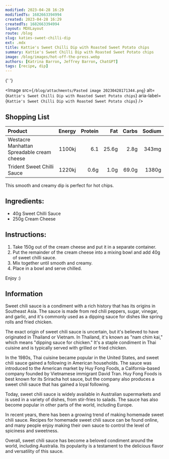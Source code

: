 ```yaml
---
modified: 2023-04-28 16:29
modifiedTs: 1682663394994
created: 2023-04-28 16:29
createdTs: 1682663394994
layout: MDXLayout
route: /blog
slug: katies-sweet-chilli-dip
ext: .mdx
title: Kattie's Sweet Chilli Dip with Roasted Sweet Potato chips
summary: Kattie's Sweet Chilli Dip with Roasted Sweet Potato chips
image: /blog/images/hot-off-the-press.webp
authors: [Katrina Barron, Jeffrey Barron, ChatGPT]
tags: [recipe, dip]
---
```


{' '}

<Image
  src={`/blog/attachments/Pasted image 20230428171344.png`}
  alt={`Kattie's Sweet Chilli Dip with Roasted Sweet Potato chips`}
  aria-label={`Kattie's Sweet Chilli Dip with Roasted Sweet Potato chips`}
/>

## Shopping List

| Product                                    | Energy | Protein |   Fat | Carbs | Sodium |
| :----------------------------------------- | -----: | ------: | ----: | ----: | -----: |
| Westacre Manhattan Spreadable cream cheese | 1100kj |     6.1 | 25.6g |  2.8g |  343mg |
| Trident Sweet Chilli Sauce                 | 1220kj |    0.6g |  1.0g | 69.0g |  1380g |

This smooth and creamy dip is perfect for hot chips.

## Ingredients:

- 40g Sweet Chilli Sauce
- 250g Cream Cheese

## Instructions:

1.  Take 150g out of the cream cheese and put it in a separate container.
2.  Put the remainder of the cream cheese into a mixing bowl and add 40g of sweet chilli sauce.
3.  Mix together until smooth and creamy.
4.  Place in a bowl and serve chilled.

Enjoy :)

## Information

Sweet chili sauce is a condiment with a rich history that has its origins in Southeast Asia. The sauce is made from red chili peppers, sugar, vinegar, and garlic, and it's commonly used as a dipping sauce for dishes like spring rolls and fried chicken.

The exact origin of sweet chili sauce is uncertain, but it's believed to have originated in Thailand or Vietnam. In Thailand, it's known as "nam chim kai," which means "dipping sauce for chicken." It's a staple condiment in Thai cuisine and is typically served with grilled or fried chicken.

In the 1980s, Thai cuisine became popular in the United States, and sweet chili sauce gained a following in American households. The sauce was introduced to the American market by Huy Fong Foods, a California-based company founded by Vietnamese immigrant David Tran. Huy Fong Foods is best known for its Sriracha hot sauce, but the company also produces a sweet chili sauce that has gained a loyal following.

Today, sweet chili sauce is widely available in Australian supermarkets and is used in a variety of dishes, from stir-fries to salads. The sauce has also become popular in other parts of the world, including Europe.

In recent years, there has been a growing trend of making homemade sweet chili sauce. Recipes for homemade sweet chili sauce can be found online, and many people enjoy making their own sauce to control the level of spiciness and sweetness.

Overall, sweet chili sauce has become a beloved condiment around the world, including Australia. Its popularity is a testament to the delicious flavor and versatility of this sauce.
